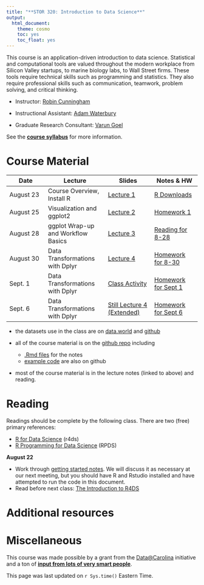 ```yaml
---
title: "**STOR 320: Introduction to Data Science**"
output:
  html_document:
    theme: cosmo
    toc: yes
    toc_float: yes
---
```



This course is an application-driven introduction to data science. Statistical and computational tools are valued throughout the modern workplace from Silicon Valley startups, to marine biology labs, to Wall Street firms. These tools require technical skills such as programming and statistics. They also require professional skills such as communication, teamwork, problem solving, and critical thinking.


- Instructor: [Robin Cunningham](http://stat-or.unc.edu/people/faculty/robin-cunningham)

- Instructional Assistant: [Adam Waterbury](http://stat-or.unc.edu/people/graduate-students-department)

- Graduate Research Consultant: [Varun Goel](https://varungoel.web.unc.edu/)

See the **[course syllabus](https://drive.google.com/open?id=0B2lwGKhIFjYYYVh5NVVsZVJjbmM)** for more information. 

# **Course Material**


| Date | Lecture | Slides | Notes & HW |
|------|---------|-------|-------|
|August 23 |Course Overview, Install R | [Lecture 1](https://www.dropbox.com/s/onli0k3vl1v6bmu/STOR%20320%20Lecture%201%2008-23-17.pptx?dl=0) | [R Downloads](http://rpubs.com/redrobincl/299923)|
|August 25 |Visualization and ggplot2 | [Lecture 2](https://www.dropbox.com/s/3kewdkom4r7ht5e/STOR%20320%20Lecture%202%2008-25-17.pptx?dl=0) | [Homework 1](http://rpubs.com/redrobincl/301780)|
|August 28 | ggplot Wrap-up and Workflow Basics| [Lecture 3](https://www.dropbox.com/s/403yr1vxniw7ave/STOR%20320%20Lecture%203%2008-28-17.pptx?dl=0) | [Reading for 8-28](http://rpubs.com/redrobincl/302494)|
|August 30 | Data Transformations with Dplyr| [Lecture 4](https://www.dropbox.com/s/2so7c7nr4pc9cwb/STOR%20320%20Lecture%204%2008-30-17.pptx?dl=0) | [Homework for 8-30](http://rpubs.com/redrobincl/302710)|
|Sept. 1 | Data Transformations with Dplyr| [Class Activity](https://www.dropbox.com/s/knonga5b5dzlu0h/STOR%20320%20%E2%80%93%20Class%20Activity%20090117.docx?dl=0) | [Homework for Sept 1](http://rpubs.com/redrobincl/303670)|
|Sept. 6 | Data Transformations with Dplyr| [Still Lecture 4 (Extended)](https://www.dropbox.com/s/2so7c7nr4pc9cwb/STOR%20320%20Lecture%204%2008-30-17.pptx?dl=0) | [Homework for Sept 6](http://rpubs.com/redrobincl/303670)|

- the datasets use in the class are on [data.world](https://data.world/iain/stor-390/) and [github](https://github.com/idc9/stor390/tree/master/data/)

- all of the course material is on the [github repo](https://github.com/idc9/stor390) including
    - [.Rmd files](https://github.com/idc9/stor390/tree/master/notes/) for the notes 
    - [example code](https://github.com/idc9/stor390/tree/master/example_code/) are also on github


- most of the course material is in the lecture notes (linked to above) and reading. 



# **Reading**

Readings should be complete by the following class. There are two (free) primary references:

- [R for Data Science](http://r4ds.had.co.nz/) (r4ds)
- [R Programming for Data Science](https://leanpub.com/rprogramming) (RPDS)

**August 22**

- Work through [getting started notes](http://rpubs.com/redrobincl/299923). We will discuss it as necessary at our next meeting, but you should have R and Rstudio installed and have attempted to run the code in this document.
- Read before next class: [The Introduction to R4DS](http://r4ds.had.co.nz/introduction.html)

# **Additional resources**

# **Miscellaneous**

This course was made possible by a grant from the [Data@Carolina](http://data.web.unc.edu/) initiative and a ton of [**input from lots of very smart people**](https://docs.google.com/document/d/1EAIiex92oKphCeBAtmJ9NOyKti76QDsC5lz7vbL7Gwo/edit).

This page was last updated on `r Sys.time()` Eastern Time.
